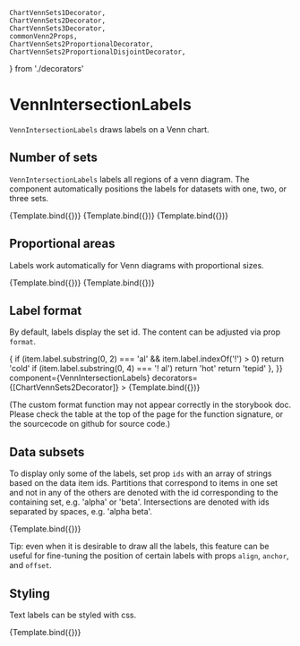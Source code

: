     ChartVennSets1Decorator,
    ChartVennSets2Decorator,
    ChartVennSets3Decorator,
    commonVenn2Props,
    ChartVennSets2ProportionalDecorator,
    ChartVennSets2ProportionalDisjointDecorator,
} from './decorators'

# VennIntersectionLabels

<Meta title="Addons/Set/VennIntersectionLabels" />


`VennIntersectionLabels` draws labels on a Venn chart.

<ArgsTable of={VennIntersectionLabels} />

## Number of sets

`VennIntersectionLabels` labels all regions of a venn diagram. The component automatically positions the labels for datasets with one, two, or three sets.

<Canvas>
    <Story name="one set" component={VennIntersectionLabels} decorators={[ChartVennSets1Decorator]}>
        {Template.bind({})}
    </Story>
    <Story
        name="two sets"
        component={VennIntersectionLabels}
        decorators={[ChartVennSets2Decorator]}
    >
        {Template.bind({})}
    </Story>
    <Story
        name="three sets"
        component={VennIntersectionLabels}
        decorators={[ChartVennSets3Decorator]}
    >
        {Template.bind({})}
    </Story>
</Canvas>

## Proportional areas

Labels work automatically for Venn diagrams with proportional sizes.

<Canvas>
    <Story
        name="proportional areas"
        component={VennIntersectionLabels}
        decorators={[ChartVennSets2ProportionalDecorator]}
    >
        {Template.bind({})}
    </Story>
    <Story
            name="proportional disjoint"
            component={VennIntersectionLabels}
            decorators={[ChartVennSets2ProportionalDisjointDecorator]}
        >
            {Template.bind({})}
        </Story>

</Canvas>

## Label format

By default, labels display the set id. The content can be adjusted via prop `format`.

<Canvas>
    <Story
        name="custom format"
        args={{
            format: (x, item) => {
                if (item.label.substring(0, 2) === 'al' && item.label.indexOf('!') > 0)
                    return 'cold'
                if (item.label.substring(0, 4) === '! al') return 'hot'
                return 'tepid'
            },
        }}
        component={VennIntersectionLabels}
        decorators={[ChartVennSets2Decorator]}
    >
        {Template.bind({})}
    </Story>
</Canvas>

(The custom format function may not appear correctly in the storybook doc.
Please check the table at the top of the page for the function signature, or the sourcecode on github
for source code.)

## Data subsets

To display only some of the labels, set prop `ids` with an array of strings based on the data item ids.
Partitions that correspond to items in one set and not in any of the others are denoted with the id
corresponding to the containing set, e.g. 'alpha' or 'beta'.
Intersections are denoted with ids separated by spaces, e.g. 'alpha beta'.

<Canvas>
    <Story
        name="subsets"
        args={{
            ids: ['gamma', 'alpha gamma', 'beta gamma', 'alpha beta gamma'],
        }}
        component={VennIntersectionLabels}
        decorators={[ChartVennSets3Decorator]}
    >
        {Template.bind({})}
    </Story>
</Canvas>

Tip: even when it is desirable to draw all the labels, this feature can be useful
for fine-tuning the position of certain labels with props `align`, `anchor`, and `offset`.

## Styling

Text labels can be styled with css.

<Canvas>
    <Story
        name="styled"
        args={{
            style: { fontWeight: 600, fontSize: 24, fill: '#fff' },
            offset: [0, -20],
        }}
        component={VennIntersectionLabels}
        decorators={[ChartVennSets2Decorator]}
    >
        {Template.bind({})}
    </Story>
</Canvas>

